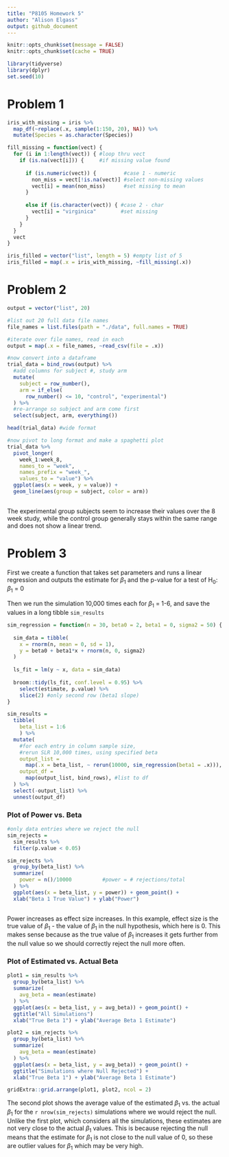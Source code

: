 ```yaml
---
title: "P8105 Homework 5"
author: "Alison Elgass"
output: github_document
---
```

```r
knitr::opts_chunk$set(message = FALSE)
knitr::opts_chunk$set(cache = TRUE)
```

```r
library(tidyverse)
library(dplyr)
set.seed(10)
```

# Problem 1
```r
iris_with_missing = iris %>% 
  map_df(~replace(.x, sample(1:150, 20), NA)) %>%
  mutate(Species = as.character(Species))

fill_missing = function(vect) {
  for (i in 1:length(vect)) { #loop thru vect
    if (is.na(vect[i])) {     #if missing value found
     
      if (is.numeric(vect)) {         #case 1 - numeric
        non_miss = vect[!is.na(vect)] #select non-missing values
        vect[i] = mean(non_miss)      #set missing to mean
      } 
      
      else if (is.character(vect)) { #case 2 - char
        vect[i] = "virginica"        #set missing
      }
    }
  }
  vect
}

iris_filled = vector("list", length = 5) #empty list of 5
iris_filled = map(.x = iris_with_missing, ~fill_missing(.x))
```

# Problem 2
```r
output = vector("list", 20)

#list out 20 full data file names
file_names = list.files(path = "./data", full.names = TRUE)

#iterate over file names, read in each
output = map(.x = file_names, ~read_csv(file = .x))

#now convert into a dataframe
trial_data = bind_rows(output) %>% 
  #add columns for subject #, study arm
  mutate(
    subject = row_number(),
    arm = if_else(
      row_number() <= 10, "control", "experimental")
  ) %>% 
  #re-arrange so subject and arm come first
  select(subject, arm, everything())

head(trial_data) #wide format

#now pivot to long format and make a spaghetti plot
trial_data %>% 
  pivot_longer(
    week_1:week_8,
    names_to = "week",
    names_prefix = "week_",
    values_to = "value") %>% 
  ggplot(aes(x = week, y = value)) +
  geom_line(aes(group = subject, color = arm))
    
```

The experimental group subjects seem to increase their values over the 8 week study, while the control group generally stays within the same range and does not show a linear trend.  


# Problem 3
First we create a function that takes set parameters and runs a linear regression and outputs the estimate for $\beta$~1~ and the p-value for a test of H~0~: $\beta$~1~ = 0  
  
Then we run the simulation 10,000 times each for $\beta$~1~ = 1-6, and save the values in a long tibble `sim_results`
```r
sim_regression = function(n = 30, beta0 = 2, beta1 = 0, sigma2 = 50) {
  
  sim_data = tibble(
    x = rnorm(n, mean = 0, sd = 1),
    y = beta0 + beta1*x + rnorm(n, 0, sigma2) 
  )
  
  ls_fit = lm(y ~ x, data = sim_data)
  
  broom::tidy(ls_fit, conf.level = 0.95) %>% 
    select(estimate, p.value) %>% 
    slice(2) #only second row (beta1 slope)
}

sim_results = 
  tibble(
    beta_list = 1:6
    ) %>% 
  mutate(
    #for each entry in column sample size,
    #rerun SLR 10,000 times, using specified beta
    output_list = 
      map(.x = beta_list, ~ rerun(10000, sim_regression(beta1 = .x))),
    output_df = 
      map(output_list, bind_rows), #list to df
  ) %>% 
  select(-output_list) %>% 
  unnest(output_df)
```

### Plot of Power vs. Beta
```r
#only data entries where we reject the null
sim_rejects = 
  sim_results %>% 
  filter(p.value < 0.05)

sim_rejects %>% 
  group_by(beta_list) %>%
  summarize(
    power = n()/10000          #power = # rejections/total
  ) %>% 
  ggplot(aes(x = beta_list, y = power)) + geom_point() +
  xlab("Beta 1 True Value") + ylab("Power")
  
```
Power increases as effect size increases. In this example, effect size is the true value of $\beta$~1~ - the value of $\beta$~1~ in the null hypothesis, which here is 0. This makes sense because as the true value of $\beta$~1~ increases it gets further from the null value so we should correctly reject the null more often.

### Plot of Estimated vs. Actual Beta
```r
plot1 = sim_results %>% 
  group_by(beta_list) %>% 
  summarize(
    avg_beta = mean(estimate)
  ) %>% 
  ggplot(aes(x = beta_list, y = avg_beta)) + geom_point() +
  ggtitle("All Simulations")
  xlab("True Beta 1") + ylab("Average Beta 1 Estimate")

plot2 = sim_rejects %>% 
  group_by(beta_list) %>% 
  summarize(
    avg_beta = mean(estimate)
  ) %>% 
  ggplot(aes(x = beta_list, y = avg_beta)) + geom_point() +
  ggtitle("Simulations where Null Rejected") +
  xlab("True Beta 1") + ylab("Average Beta 1 Estimate")

gridExtra::grid.arrange(plot1, plot2, ncol = 2)
```

The second plot shows the average value of the estimated $\beta$~1~ vs. the actual $\beta$~1~ for the `r nrow(sim_rejects)` simulations where we would reject the null. Unlike the first plot, which considers all the simulations, these estimates are not very close to the actual $\beta$~1~ values. This is because rejecting the null means that the estimate for $\beta$~1~ is not close to the null value of 0, so these are outlier values for $\beta$~1~ which may be very high.
